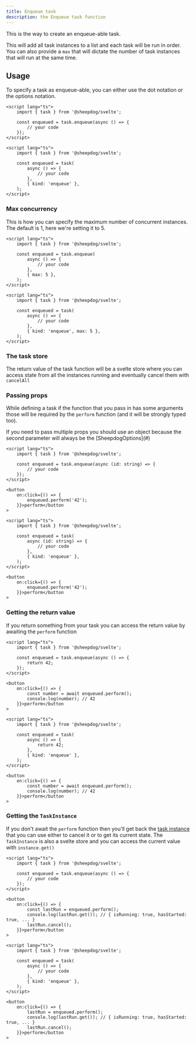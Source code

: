 ```yaml
---
title: Enqueue task
description: the Enqueue task function
---
```



This is the way to create an enqueue-able task.

This will add all task instances to a list and each task will be run in order. You can also provide
a `max` that will dictate the number of task instances that will run at the same time.

## Usage

To specify a task as enqueue-able, you can either use the dot notation or the options notation.

<Tabs syncKey="notation">

<TabItem label="Dot notation">

```svelte
<script lang="ts">
	import { task } from '@sheepdog/svelte';

	const enqueued = task.enqueue(async () => {
		// your code
	});
</script>
```

</TabItem>

<TabItem label="Options notation">

```svelte
<script lang="ts">
	import { task } from '@sheepdog/svelte';

	const enqueued = task(
		async () => {
			// your code
		},
		{ kind: 'enqueue' },
	);
</script>
```

</TabItem>

</Tabs>

### Max concurrency

This is how you can specify the maximum number of concurrent instances. The default is 1, here we're
setting it to 5.

<Tabs syncKey="notation">

<TabItem label="Dot notation">

```svelte
<script lang="ts">
	import { task } from '@sheepdog/svelte';

	const enqueued = task.enqueue(
		async () => {
			// your code
		},
		{ max: 5 },
	);
</script>
```

</TabItem>

<TabItem label="Options notation">

```svelte
<script lang="ts">
	import { task } from '@sheepdog/svelte';

	const enqueued = task(
		async () => {
			// your code
		},
		{ kind: 'enqueue', max: 5 },
	);
</script>
```

</TabItem>

</Tabs>

### The task store

The return value of the task function will be a svelte store where you can access state from all the
instances running and eventually cancel them with `cancelAll`

<LinkCard
	href="/getting-started/usage/#task-structure"
	title="Task structure"
	description="Take a look at the Task structure documentation in our Getting started"
/>

### Passing props

While defining a task if the function that you pass in has some arguments those will be required by
the `perform` function (and it will be strongly typed too).

<Aside type="caution">
	If you need to pass multiple props you should use an object because the second parameter will
	always be the [SheepdogOptions](#)
</Aside>

<Tabs syncKey="notation">

<TabItem label="Dot notation">

```svelte
<script lang="ts">
	import { task } from '@sheepdog/svelte';

	const enqueued = task.enqueue(async (id: string) => {
		// your code
	});
</script>

<button
	on:click={() => {
		enqueued.perform('42');
	}}>perform</button
>
```

</TabItem>

<TabItem label="Options notation">

```svelte
<script lang="ts">
	import { task } from '@sheepdog/svelte';

	const enqueued = task(
		async (id: string) => {
			// your code
		},
		{ kind: 'enqueue' },
	);
</script>

<button
	on:click={() => {
		enqueued.perform('42');
	}}>perform</button
>
```

</TabItem>

</Tabs>

### Getting the return value

If you return something from your task you can access the return value by awaiting the `perform`
function

<Tabs syncKey="notation">

<TabItem label="Dot notation">

```svelte
<script lang="ts">
	import { task } from '@sheepdog/svelte';

	const enqueued = task.enqueue(async () => {
		return 42;
	});
</script>

<button
	on:click={() => {
		const number = await enqueued.perform();
		console.log(number); // 42
	}}>perform</button
>
```

</TabItem>

<TabItem label="Options notation">

```svelte
<script lang="ts">
	import { task } from '@sheepdog/svelte';

	const enqueued = task(
		async () => {
			return 42;
		},
		{ kind: 'enqueue' },
	);
</script>

<button
	on:click={() => {
		const number = await enqueued.perform();
		console.log(number); // 42
	}}>perform</button
>
```

</TabItem>

</Tabs>

### Getting the `TaskInstance`

If you don't await the `perform` function then you'll get back the
[task instance](/reference/task-instance) that you can use either to cancel it or to get its current
state. The `TaskInstance` is also a svelte store and you can access the current value with
`instance.get()`

<Tabs syncKey="notation">

<TabItem label="Dot notation">

```svelte
<script lang="ts">
	import { task } from '@sheepdog/svelte';

	const enqueued = task.enqueue(async () => {
		// your code
	});
</script>

<button
	on:click={() => {
		const lastRun = enqueued.perform();
		console.log(lastRun.get()); // { isRunning: true, hasStarted: true, ... }
		lastRun.cancel();
	}}>perform</button
>
```

</TabItem>

<TabItem label="Options notation">

```svelte
<script lang="ts">
	import { task } from '@sheepdog/svelte';

	const enqueued = task(
		async () => {
			// your code
		},
		{ kind: 'enqueue' },
	);
</script>

<button
	on:click={() => {
		lastRun = enqueued.perform();
		console.log(lastRun.get()); // { isRunning: true, hasStarted: true, ... }
		lastRun.cancel();
	}}>perform</button
>
```

</TabItem>

</Tabs>
